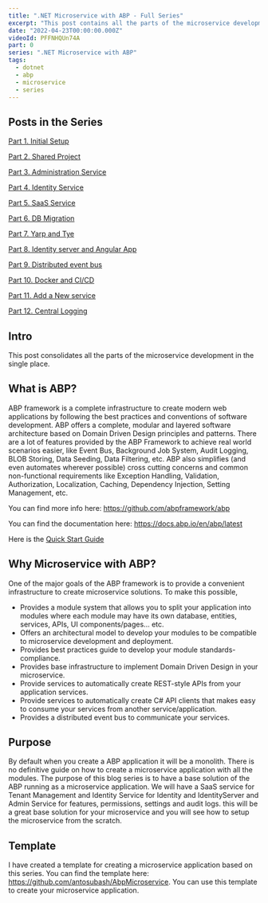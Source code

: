 ```yaml
---
title: ".NET Microservice with ABP - Full Series"
excerpt: "This post contains all the parts of the microservice development with ABP"
date: "2022-04-23T00:00:00.000Z"
videoId: PFFNHQUn74A
part: 0
series: ".NET Microservice with ABP"
tags:
  - dotnet
  - abp
  - microservice
  - series
---
```


## Posts in the Series

[Part 1. Initial Setup](/posts/netcore-microservice-with-abp-init-part-1)

[Part 2. Shared Project](/posts/netcore-microservice-with-abp-shared-project-part-2)

[Part 3. Administration Service](/posts/netcore-microservice-with-abp-administration-services-part-3)

[Part 4. Identity Service](/posts/netcore-microservice-with-abp-identity-services-part-4)

[Part 5. SaaS Service](/posts/netcore-microservice-with-abp-saas-services-part-5)

[Part 6. DB Migration](/posts/netcore-microservice-with-abp-db-migration-part-6)

[Part 7. Yarp and Tye](/posts/netcore-microservice-with-abp-yarp-and-tye-part-7)

[Part 8. Identity server and Angular App](/posts/netcore-microservice-with-abp-identity-server-and-angular-part-8)

[Part 9. Distributed event bus](/posts/netcore-microservice-with-abp-distributed-event-bus-part-9)

[Part 10. Docker and CI/CD](/posts/netcore-microservice-with-abp-docker-and-ci-cd-part-10)

[Part 11. Add a New service](/posts/netcore-microservice-with-abp-add-new-service-part-11)

[Part 12. Central Logging](/posts/netcore-microservice-with-abp-add-central-logging-part-12)

<TOCInline toc={props.toc} asDisclosure />

## Intro

This post consolidates all the parts of the microservice development in the single place.

## What is ABP?

ABP framework is a complete infrastructure to create modern web applications by following the best practices and conventions of software development. ABP offers a complete, modular and layered software architecture based on Domain Driven Design principles and patterns. There are a lot of features provided by the ABP Framework to achieve real world scenarios easier, like Event Bus, Background Job System, Audit Logging, BLOB Storing, Data Seeding, Data Filtering, etc. ABP also simplifies (and even automates wherever possible) cross cutting concerns and common non-functional requirements like Exception Handling, Validation, Authorization, Localization, Caching, Dependency Injection, Setting Management, etc.

You can find more info here: https://github.com/abpframework/abp

You can find the documentation here: https://docs.abp.io/en/abp/latest

Here is the [Quick Start Guide](https://docs.abp.io/en/abp/latest/Tutorials/Todo/Index?UI=MVC&DB=EF)

## Why Microservice with ABP?

One of the major goals of the ABP framework is to provide a convenient infrastructure to create microservice solutions. To make this possible,

- Provides a module system that allows you to split your application into modules where each module may have its own database, entities, services, APIs, UI components/pages... etc.
- Offers an architectural model to develop your modules to be compatible to microservice development and deployment.
- Provides best practices guide to develop your module standards-compliance.
- Provides base infrastructure to implement Domain Driven Design in your microservice.
- Provide services to automatically create REST-style APIs from your application services.
- Provide services to automatically create C# API clients that makes easy to consume your services from another service/application.
- Provides a distributed event bus to communicate your services.

## Purpose

By default when you create a ABP application it will be a monolith. There is no definitive guide on how to create a microservice application with all the modules. The purpose of this blog series is to have a base solution of the ABP running as a microservice application. We will have a SaaS service for Tenant Management and Identity Service for Identity and IdentityServer and Admin Service for features, permissions, settings and audit logs. this will be a great base solution for your microservice and you will see how to setup the microservice from the scratch.

## Template

I have created a template for creating a microservice application based on this series. You can find the template here: https://github.com/antosubash/AbpMicroservice. You can use this template to create your microservice application.


